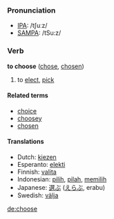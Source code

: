 === Pronunciation ===
*[[w:IPA|IPA]]: /tʃuːz/
*[[w:SAMPA|SAMPA]]: /tSu:z/

=== Verb ===
'''to choose''' ([[chose]], [[chosen]])

# to [[elect]], [[pick]]

====Related terms====
*[[choice]]
*[[choosey]]
*[[chosen]]

==== Translations ====
*Dutch: [[kiezen]]
*Esperanto: [[elekti]]
*Finnish: [[valita]]
*Indonesian: [[pilih]], [[pilah]], [[pilih|memilih]]
*Japanese: [[選ぶ]] ([[えらぶ]], erabu)
*Swedish: [[välja]]

[[de:choose]]